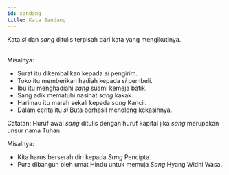 ```yaml
---
id: sandang
title: Kata Sandang
---
```


<div style={{ padding: '20px', color: 'black', backgroundColor: '#dbfaf4' }}>
Kata <i>si</i> dan <i>sang</i> ditulis terpisah dari kata yang mengikutinya.
</div>
<br />

Misalnya:

- Surat itu dikembalikan kepada *si* pengirim.
- Toko itu memberikan hadiah kepada *si* pembeli.
- Ibu itu menghadiahi *sang* suami kemeja batik.
- Sang adik mematuhi nasihat *sang* kakak.
- Harimau itu marah sekali kepada *sang* Kancil.
- Dalam cerita itu *si* Buta berhasil menolong kekasihnya.

Catatan: Huruf awal *sang* ditulis dengan huruf kapital jika *sang* merupakan unsur nama Tuhan.

Misalnya:

- Kita harus berserah diri kepada *Sang* Pencipta.
- Pura dibangun oleh umat Hindu untuk memuja *Sang* Hyang Widhi Wasa.
